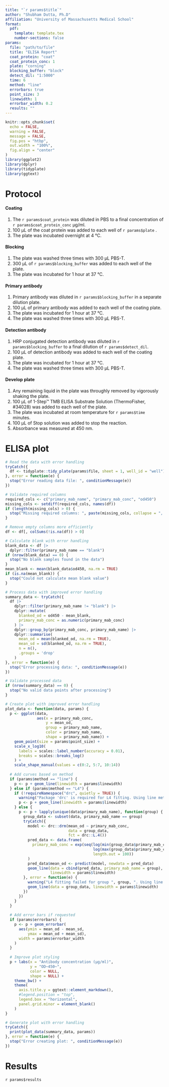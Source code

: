 ```yaml
---
title: "`r params$title`"
author: "Shubham Dutta, Ph.D"
affiliation: "University of Massachusetts Medical School"
format: 
  pdf:
    template: template.tex
    number-sections: false
params:
  file: "path/to/file"
  title: "ELISA Report"
  coat_protein: "coat"
  coat_protein_conc: 1
  plate: "corning"
  blocking_buffer: "block"
  detect_dil: "1:5000"
  time: 6
  method: "line"
  errorbars: true
  point_size: 3
  linewidth: 1
  errorbar_width: 0.2
  results: ""
---
```


```r
knitr::opts_chunk$set(
  echo = FALSE,
  warning = FALSE,
  message = FALSE,
  fig.pos = "htbp",
  out.width = "100%",
  fig.align = "center"
)
library(ggplot2)
library(dplyr)
library(tidyplate)
library(ggtext)
```

# Protocol

#### Coating

1.  The `r params$coat_protein` was diluted in PBS to a final concentration of `r params$coat_protein_conc` µg/ml.
2.  100 µL of the coat protein was added to each well of `r params$plate` .
3.  The plate was incubated overnight at 4 °C.

#### Blocking

1.  The plate was washed three times with 300 µL PBS-T.
2.  300 µL of `r params$blocking_buffer` was added to each well of the plate.
3.  The plate was incubated for 1 hour at 37 °C.

#### Primary antibody

1.  Primary antibody was diluted in `r params$blocking_buffer` in a separate dilution plate.
2.  100 µL of primary antibody was added to each well of the coating plate.
3.  The plate was incubated for 1 hour at 37 °C.
4.  The plate was washed three times with 300 µL PBS-T.

#### Detection antibody

1.  HRP conjugated detection antibody was diluted in `r params$blocking_buffer` to a final dilution of `r params$detect_dil`.
2.  100 µL of detection antibody was added to each well of the coating plate.
3.  The plate was incubated for 1 hour at 37 °C.
4.  The plate was washed three times with 300 µL PBS-T.

#### Develop plate

1.  Any remaining liquid in the plate was throughly removed by vigorously shaking the plate.
2.  100 µL of 1-Step™ TMB ELISA Substrate Solution (ThermoFisher, #34028) was added to each well of the plate.
3.  The plate was incubated at room temperature for `r params$time` minutes.
4.  100 µL of Stop solution was added to stop the reaction.
5.  Absorbance was measured at 450 nm.

# ELISA plot

```r
# Read the data with error handling
tryCatch({
  df <- tidyplate::tidy_plate(params$file, sheet = 1, well_id = "well")
}, error = function(e) {
  stop("Error reading data file: ", conditionMessage(e))
})

# Validate required columns
required_cols <- c("primary_mab_name", "primary_mab_conc", "od450")
missing_cols <- setdiff(required_cols, names(df))
if (length(missing_cols) > 0) {
  stop("Missing required columns: ", paste(missing_cols, collapse = ", "))
}

# Remove empty columns more efficiently
df <- df[, colSums(!is.na(df)) > 0]

# Calculate blank with error handling
blank_data <- df |>
  dplyr::filter(primary_mab_name == "blank")
if (nrow(blank_data) == 0) {
  stop("No blank samples found in the data")
}
mean_blank <- mean(blank_data$od450, na.rm = TRUE)
if (is.na(mean_blank)) {
  stop("Could not calculate mean blank value")
}

# Process data with improved error handling
summary_data <- tryCatch({
  df |>
    dplyr::filter(primary_mab_name != "blank") |>
    dplyr::mutate(
      blanked_od = od450 - mean_blank,
      primary_mab_conc = as.numeric(primary_mab_conc)
    ) |>
    dplyr::group_by(primary_mab_conc, primary_mab_name) |>
    dplyr::summarise(
      mean_od = mean(blanked_od, na.rm = TRUE),
      mean_sd = sd(blanked_od, na.rm = TRUE),
      n = n(),
      .groups = 'drop'
    )
}, error = function(e) {
  stop("Error processing data: ", conditionMessage(e))
})

# Validate processed data
if (nrow(summary_data) == 0) {
  stop("No valid data points after processing")
}

# Create plot with improved error handling
plot_data <- function(data, params) {
  p <- ggplot(data,
              aes(x = primary_mab_conc,
                  y = mean_od,
                  group = primary_mab_name,
                  color = primary_mab_name,
                  shape = primary_mab_name)) +
    geom_point(size = params$point_size) +
    scale_x_log10(
      labels = scales::label_number(accuracy = 0.01),
      breaks = scales::breaks_log()
    ) +
    scale_shape_manual(values = c(0:2, 5:7, 10:14))
  
  # Add curves based on method
  if (params$method == "line") {
    p <- p + geom_line(linewidth = params$linewidth)
  } else if (params$method == "L4") {
    if (!requireNamespace("drc", quietly = TRUE)) {
      warning("Package 'drc' is required for L4 fitting. Using line method instead.")
      p <- p + geom_line(linewidth = params$linewidth)
    } else {
      p <- p + lapply(unique(data$primary_mab_name), function(group) {
        group_data <- subset(data, primary_mab_name == group)
        tryCatch({
          model <- drc::drm(mean_od ~ primary_mab_conc, 
                            data = group_data,
                            fct = drc::L.4())
          pred_data <- data.frame(
            primary_mab_conc = exp(seq(log(min(group_data$primary_mab_conc)),
                                       log(max(group_data$primary_mab_conc)),
                                       length.out = 100))
          )
          pred_data$mean_od <- predict(model, newdata = pred_data)
          geom_line(data = cbind(pred_data, primary_mab_name = group),
                    linewidth = params$linewidth)
        }, error = function(e) {
          warning("L4 fitting failed for group ", group, ". Using line method.")
          geom_line(data = group_data, linewidth = params$linewidth)
        })
      })
    }
  }
  
  # Add error bars if requested
  if (params$errorbars) {
    p <- p + geom_errorbar(
      aes(ymin = mean_od - mean_sd,
          ymax = mean_od + mean_sd),
      width = params$errorbar_width
    )
  }
  
  # Improve plot styling
  p + labs(x = "Antibody concentration (µg/ml)",
           y = "OD~450~",
           color = NULL,
           shape = NULL) +
    theme_bw() +
    theme(
      axis.title.y = ggtext::element_markdown(),
      #legend.position = "top",
      legend.box = "horizontal",
      panel.grid.minor = element_blank()
    )
}

# Generate plot with error handling
tryCatch({
  print(plot_data(summary_data, params))
}, error = function(e) {
  stop("Error creating plot: ", conditionMessage(e))
})
```

# Results

`r params$results`
